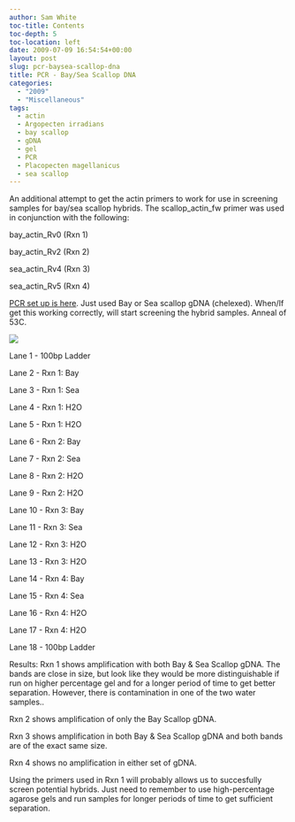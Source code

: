```yaml
---
author: Sam White
toc-title: Contents
toc-depth: 5
toc-location: left
date: 2009-07-09 16:54:54+00:00
layout: post
slug: pcr-baysea-scallop-dna
title: PCR - Bay/Sea Scallop DNA
categories:
  - "2009"
  - "Miscellaneous"
tags:
  - actin
  - Argopecten irradians
  - bay scallop
  - gDNA
  - gel
  - PCR
  - Placopecten magellanicus
  - sea scallop
---
```


An additional attempt to get the actin primers to work for use in screening samples for bay/sea scallop hybrids. The scallop_actin_fw primer was used in conjunction with the following:

bay_actin_Rv0 (Rxn 1)

bay_actin_Rv2 (Rxn 2)

sea_actin_Rv4 (Rxn 3)

sea_actin_Rv5 (Rxn 4)

[PCR set up is here](https://eagle.fish.washington.edu/Arabidopsis/Notebook%20Workup%20Files/20090709-01.jpg). Just used Bay or Sea scallop gDNA (chelexed). When/If get this working correctly, will start screening the hybrid samples. Anneal of 53C.

![](https://eagle.fish.washington.edu/Arabidopsis/20090710.JPG)

Lane 1 - 100bp Ladder

Lane 2 - Rxn 1: Bay

Lane 3 - Rxn 1: Sea

Lane 4 - Rxn 1: H2O

Lane 5 - Rxn 1: H2O

Lane 6 - Rxn 2: Bay

Lane 7 - Rxn 2: Sea

Lane 8 - Rxn 2: H2O

Lane 9 - Rxn 2: H2O

Lane 10 - Rxn 3: Bay

Lane 11 - Rxn 3: Sea

Lane 12 - Rxn 3: H2O

Lane 13 - Rxn 3: H2O

Lane 14 - Rxn 4: Bay

Lane 15 - Rxn 4: Sea

Lane 16 - Rxn 4: H2O

Lane 17 - Rxn 4: H2O

Lane 18 - 100bp Ladder

Results: Rxn 1 shows amplification with both Bay & Sea Scallop gDNA. The bands are close in size, but look like they would be more distinguishable if run on higher percentage gel and for a longer period of time to get better separation. However, there is contamination in one of the two water samples..

Rxn 2 shows amplification of only the Bay Scallop gDNA.

Rxn 3 shows amplification in both Bay & Sea Scallop gDNA and both bands are of the exact same size.

Rxn 4 shows no amplification in either set of gDNA.

Using the primers used in Rxn 1 will probably allows us to succesfully screen potential hybrids. Just need to remember to use high-percentage agarose gels and run samples for longer periods of time to get sufficient separation.
